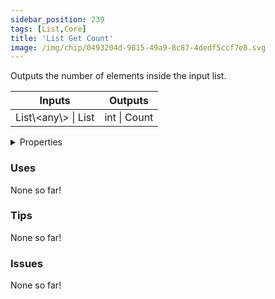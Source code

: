 ```yaml
---
sidebar_position: 239
tags: [List,Core]
title: 'List Get Count'
image: /img/chip/0493204d-9815-49a9-8c87-4dedf5ccf7e8.svg
---
```


Outputs the number of elements inside the input list.



<IChip uuid="0493204d-9815-49a9-8c87-4dedf5ccf7e8"/>

<table><thead><tr><th>Inputs</th><th>Outputs</th></tr></thead><tbody><tr><td>List\&lt;any\&gt; | List</td><td>int | Count</td></tr></tbody></table>

<details>
  <summary>Properties</summary>
  <div>
    <div>
    <table>
      <tbody>
        <tr>
          <td>Is beta required?</td>
          <td>No</td>
        </tr>
        <tr>
          <td>Is chip a trolling risk?</td>
          <td>No</td>
        </tr>
        <tr>
          <td>Is chip a role assignment risk?</td>
          <td>No</td>
        </tr>
        <tr>
          <td>Chip UUID</td>
          <td>0493204d-9815-49a9-8c87-4dedf5ccf7e8</td>
        </tr>
        <tr>
          <td>Room availability</td>
          <td>Available everywhere</td>
        </tr>
      </tbody>
    </table>
    </div>
  </div>
</details>

### Uses

None so far!

### Tips

None so far!

### Issues

None so far!